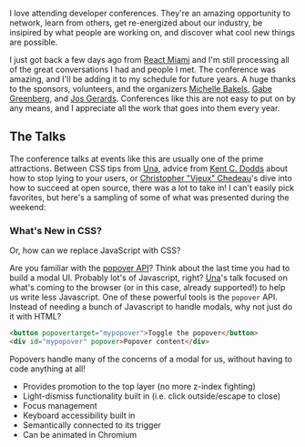 

I love attending developer conferences. They're an amazing opportunity to network, learn from others,
get re-energized about our industry, be insipired by what people are working on, and discover what cool
new things are possible.

I just got back a few days ago from [React Miami](https://www.reactmiami.com/) and I'm still processing
all of the great conversations I had and people I met. The conference was amazing, and I'll be adding
it to my schedule for future years. A huge thanks to the sponsors, volunteers, and the organizers
[Michelle Bakels](https://twitter.com/michellebakels), [Gabe Greenberg](https://twitter.com/gabe_g2i),
and [Jos Gerards](https://twitter.com/josgerards88). Conferences like this are not easy to put on by any means,
and I appreciate all the work that goes into them every year.

## The Talks

The conference talks at events like this are usually one of the prime attractions. Between CSS tips from [Una](https://twitter.com/Una),
advice from [Kent C. Dodds](https://twitter.com/kentcdodds) about how to stop lying to your users, or
[Christopher "Vjeux" Chedeau](https://twitter.com/Vjeux)'s dive into how to succeed at open source, there was a lot to take in!
I can't easily pick favorites, but here's a sampling of some of what was presented during the weekend:

### What's New in CSS?

Or, how can we replace JavaScript with CSS?

Are you familiar with the [popover API](https://developer.mozilla.org/en-US/docs/Web/API/Popover_API)? Think about the last time you
had to build a modal UI. Probably lot's of Javascript, right? [Una](https://twitter.com/Una)'s talk focused on what's coming
to the browser (or in this case, already supported!) to help us write less Javascript. One of these powerful tools is the `popover`
API. Instead of needing a bunch of Javascript to handle modals, why not just do it with HTML?

```html
<button popovertarget="mypopover">Toggle the popover</button>
<div id="mypopover" popover>Popover content</div>
```

Popovers handle many of the concerns of a modal for us, without having to code anything at all!

- Provides promotion to the top layer (no more z-index fighting)
- Light-dismiss functionality built in (i.e. click outside/escape to close)
- Focus management
- Keyboard accessibility built in
- Semantically connected to its trigger
- Can be animated in Chromium
